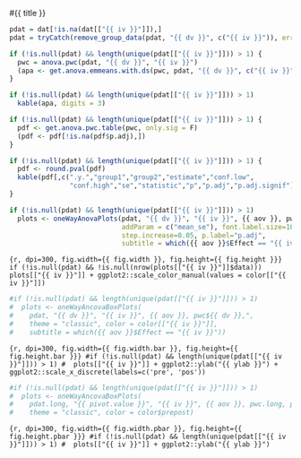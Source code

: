 

#{{ title }} 

```r
pdat = dat[!is.na(dat[["{{ iv }}"]]),]
pdat = tryCatch(remove_group_data(pdat, "{{ dv }}", c("{{ iv }}")), error = function(e) NULL)

if (!is.null(pdat) && length(unique(pdat[["{{ iv }}"]])) > 1) {
  pwc = anova.pwc(pdat, "{{ dv }}", "{{ iv }}")
  (apa <- get.anova.emmeans.with.ds(pwc, pdat, "{{ dv }}", c("{{ iv }}"), "apa-format"))
}
```

```r
if (!is.null(pdat) && length(unique(pdat[["{{ iv }}"]])) > 1)
  kable(apa, digits = 3)
```

```r
if (!is.null(pdat) && length(unique(pdat[["{{ iv }}"]])) > 1) {
  pdf <- get.anova.pwc.table(pwc, only.sig = F)
  (pdf <- pdf[!is.na(pdf$p.adj),])
}
```

```r
if (!is.null(pdat) && length(unique(pdat[["{{ iv }}"]])) > 1) {
  pdf <- round.pval(pdf)
  kable(pdf[,c(".y.","group1","group2","estimate","conf.low",
               "conf.high","se","statistic","p","p.adj","p.adj.signif")], digits = 3)
}
```


```r
if (!is.null(pdat) && length(unique(pdat[["{{ iv }}"]])) > 1)
  plots <- oneWayAnovaPlots(pdat, "{{ dv }}", "{{ iv }}", {{ aov }}, pwc${{ dv }},
                            addParam = c("mean_se"), font.label.size=10,
                            step.increase=0.05, p.label="p.adj",
                            subtitle = which({{ aov }}$Effect == "{{ iv }}"))
```

```{r, dpi=300, fig.width={{ fig.width }}, fig.height={{ fig.height }}}
if (!is.null(pdat) && !is.null(nrow(plots[["{{ iv }}"]]$data)))
  plots[["{{ iv }}"]] + ggplot2::scale_color_manual(values = color[["{{ iv }}"]])
```



```r
#if (!is.null(pdat) && length(unique(pdat[["{{ iv }}"]])) > 1)
#  plots <- oneWayAncovaBoxPlots(
#    pdat, "{{ dv }}", "{{ iv }}", {{ aov }}, pwc${{ dv }},",
#    theme = "classic", color = color[["{{ iv }}"]],
#    subtitle = which({{ aov }}$Effect == "{{ iv }}"))
```

```{r, dpi=300, fig.width={{ fig.width.bar }}, fig.height={{ fig.height.bar }}}
#if (!is.null(pdat) && length(unique(pdat[["{{ iv }}"]])) > 1)
#  plots[["{{ iv }}"]] + ggplot2::ylab("{{ ylab }}") + ggplot2::scale_x_discrete(labels=c('pre', 'pos'))
```


```r
#if (!is.null(pdat) && length(unique(pdat[["{{ iv }}"]])) > 1)
#  plots <- oneWayAncovaBoxPlots(
#    pdat.long, "{{ pivot.value }}", "{{ iv }}", {{ aov }}, pwc.long, pre.post = "{{ pivot.key }}",
#    theme = "classic", color = color$prepost)
```

```{r, dpi=300, fig.width={{ fig.width.pbar }}, fig.height={{ fig.height.pbar }}}
#if (!is.null(pdat) && length(unique(pdat[["{{ iv }}"]])) > 1)
#  plots[["{{ iv }}"]] + ggplot2::ylab("{{ ylab }}")
```


